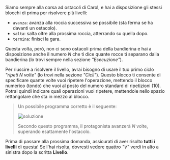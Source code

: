 
Siamo sempre alla corsa ad ostacoli di Carol, e hai a disposizione gli stessi blocchi di prima per risolvere più livelli:

- `avanza`: avanza alla roccia successiva se possibile (sta ferma se ha davanti un ostacolo).
- `salta`: salta oltre alla prossima roccia, atterrando su quella dopo.
- `termina`: finisci la gara.

Questa volta, però, non ci sono ostacoli prima della bandierina e hai a disposizione anche il numero $N$ che ti dice quante rocce ti separano dalla bandierina (lo trovi sempre nella sezione _"Esecuzione"_).

Per riuscire a risolvere il livello, avrai bisogno di usare il tuo primo ciclo _"ripeti N volte"_ (lo trovi nella sezione _"Cicli"_). Questo blocco ti consente di specificare quante volte vuoi ripetere l'operazione,
mettendo il blocco numerico (tondo) che vuoi al posto del numero standard di ripetizioni (10). Potrai quindi indicare quali operazioni vuoi ripetere, mettendole nello spazio rettangolare che sta in mezzo al blocco.

<Blockly
  toolbox={toolbox}
  customBlocks={customBlocks}
  initialBlocks={initialBlocks}
  testcases={testcases}
  visualizer={Visualizer}
/>

> Un possibile programma corretto è il seguente:
>
> ![soluzione](sol.png)
>
> Secondo questo programma, il protagonista avanzerà $N$ volte, superando esattamente l'ostacolo.

Prima di passare alla prossima domanda, assicurati di aver risolto **tutti i livelli** di questa! Se l'hai risolta, dovresti vedere quattro _"V"_ verdi in alto a sinistra dopo la scritta **Livello**.